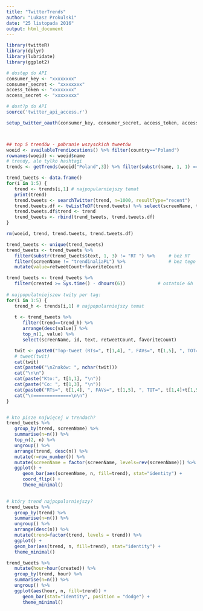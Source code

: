 ```yaml
---
title: "TwitterTrends"
author: "Lukasz Prokulski"
date: "25 listopada 2016"
output: html_document
---
```


```r
library(twitteR)
library(dplyr)
library(lubridate)
library(ggplot2)

# dostęp do API
consumer_key <- "xxxxxxxx"
consumer_secret <- "xxxxxxxx"
access_token <- "xxxxxxxx"
access_secret <- "xxxxxxxx"
```
```r
# dost?p do API
source('twitter_api_access.r')
```
```r
setup_twitter_oauth(consumer_key, consumer_secret, access_token, access_secret)



## top 5 trendów - pobranie wszysckich tweetów
woeid <- availableTrendLocations() %>% filter(country=="Poland")
rownames(woeid) <- woeid$name
# trendy, ale tylko hashtagi
trends <- getTrends(woeid["Poland",3]) %>% filter(substr(name, 1, 1) == "#")

trend_tweets <- data.frame()
for(i in 1:5) {
   trend <- trends[i,1] # najpopularniejszy temat
   print(trend)
   trend.tweets <- searchTwitter(trend, n=1000, resultType="recent")
   trend.tweets.df <- twListToDF(trend.tweets) %>% select(screenName, text, created, retweetCount, favoriteCount, isRetweet, id)
   trend.tweets.df$trend <- trend
   trend_tweets <- rbind(trend_tweets, trend.tweets.df)
}

rm(woeid, trend, trend.tweets, trend.tweets.df)

trend_tweets <- unique(trend_tweets)
trend_tweets <- trend_tweets %>%
   filter(substr(trend_tweets$text, 1, 3) != "RT ") %>%     # bez RT
   filter(screenName != "trendinaliaPL") %>%                # bez tego bota
   mutate(value=retweetCount+favoriteCount)

trend_tweets <- trend_tweets %>%
   filter(created >= Sys.time() - dhours(6))            # ostatnie 6h
   
# najpopulatniejszew twity per tag:
for(i in 1:5) {
   trend_h <- trends[i,1] # najpopularniejszy temat
   
   t <- trend_tweets %>%
      filter(trend==trend_h) %>%
      arrange(desc(value)) %>%
      top_n(1, value) %>%
      select(screenName, id, text, retweetCount, favoriteCount)

   twit <- paste0("Top-tweet (RTs=", t[1,4], ", FAVs=", t[1,5], ", TOT=", t[1,4]+t[1,5], ") w ostatnich 6h z top-trendu ", trend_h, "\nhttps://twitter.com/", t[1,1], "/status/", t[1,2])
   # tweet(twit)
   cat(twit)
   cat(paste0("\nZnaków: ", nchar(twit)))
   cat("\n\n")
   cat(paste("Kto:", t[1,1], "\n"))
   cat(paste("Co: ", t[1,3], "\n"))
   cat(paste0("RTs=", t[1,4], ", FAVs=", t[1,5], ", TOT=", t[1,4]+t[1,5], "\n"))
   cat("\n==============\n\n")
}


# kto pisze najwięcej w trendach?
trend_tweets %>%
   group_by(trend, screenName) %>%
   summarise(n=n()) %>%
   top_n(2, n) %>%
   ungroup() %>%
   arrange(trend, desc(n)) %>%
   mutate(r=row_number()) %>%
   mutate(screenName = factor(screenName, levels=rev(screenName))) %>%
   ggplot() +
      geom_bar(aes(screenName, n, fill=trend), stat="identity") +
      coord_flip() +
      theme_minimal()
   

# który trend najpopularniejszy?
trend_tweets %>%
   group_by(trend) %>%
   summarise(n=n()) %>%
   ungroup() %>%
   arrange(desc(n)) %>%
   mutate(trend=factor(trend, levels = trend)) %>%
   ggplot() +
   geom_bar(aes(trend, n, fill=trend), stat="identity") +
   theme_minimal()

trend_tweets %>%
   mutate(hour=hour(created)) %>%
   group_by(trend, hour) %>%
   summarise(n=n()) %>%
   ungroup() %>%
   ggplot(aes(hour, n, fill=trend)) +
      geom_bar(stat="identity", position = "dodge") +
      theme_minimal()
```
